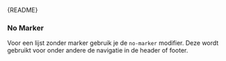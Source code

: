 
<Meta of={UnorderedListStories} />

<Markdown>{README}</Markdown>

<Primary />

<Controls />

### No Marker

Voor een lijst zonder marker gebruik je de `no-marker` modifier.
Deze wordt gebruikt voor onder andere de navigatie in de header of footer.

<Canvas of={UnorderedListStories.NoMarker} />
